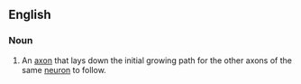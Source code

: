 ==English==


===Noun===
{{en-noun|head=[[pioneer]] [[axon]]}}
{{wikipedia}}

#{{neurology}} An [[axon]] that lays down the initial growing path for the other axons of the same [[neuron]] to follow.